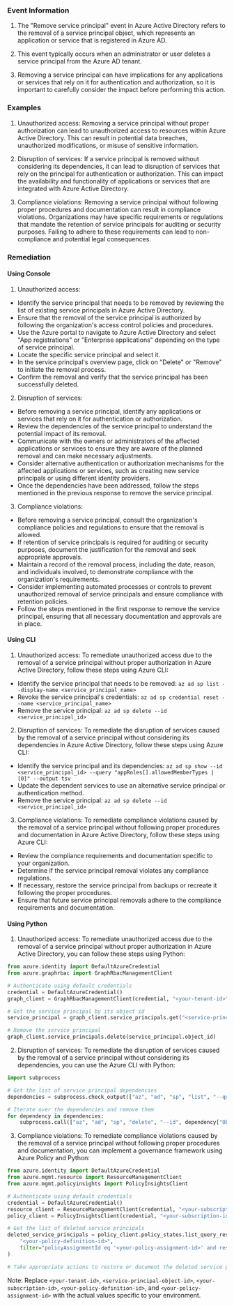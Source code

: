 
### Event Information

1. The "Remove service principal" event in Azure Active Directory refers to the removal of a service principal object, which represents an application or service that is registered in Azure AD.

2. This event typically occurs when an administrator or user deletes a service principal from the Azure AD tenant.

3. Removing a service principal can have implications for any applications or services that rely on it for authentication and authorization, so it is important to carefully consider the impact before performing this action.


### Examples

1. Unauthorized access: Removing a service principal without proper authorization can lead to unauthorized access to resources within Azure Active Directory. This can result in potential data breaches, unauthorized modifications, or misuse of sensitive information.

2. Disruption of services: If a service principal is removed without considering its dependencies, it can lead to disruption of services that rely on the principal for authentication or authorization. This can impact the availability and functionality of applications or services that are integrated with Azure Active Directory.

3. Compliance violations: Removing a service principal without following proper procedures and documentation can result in compliance violations. Organizations may have specific requirements or regulations that mandate the retention of service principals for auditing or security purposes. Failing to adhere to these requirements can lead to non-compliance and potential legal consequences.

### Remediation

#### Using Console

1. Unauthorized access:
- Identify the service principal that needs to be removed by reviewing the list of existing service principals in Azure Active Directory.
- Ensure that the removal of the service principal is authorized by following the organization's access control policies and procedures.
- Use the Azure portal to navigate to Azure Active Directory and select "App registrations" or "Enterprise applications" depending on the type of service principal.
- Locate the specific service principal and select it.
- In the service principal's overview page, click on "Delete" or "Remove" to initiate the removal process.
- Confirm the removal and verify that the service principal has been successfully deleted.

2. Disruption of services:
- Before removing a service principal, identify any applications or services that rely on it for authentication or authorization.
- Review the dependencies of the service principal to understand the potential impact of its removal.
- Communicate with the owners or administrators of the affected applications or services to ensure they are aware of the planned removal and can make necessary adjustments.
- Consider alternative authentication or authorization mechanisms for the affected applications or services, such as creating new service principals or using different identity providers.
- Once the dependencies have been addressed, follow the steps mentioned in the previous response to remove the service principal.

3. Compliance violations:
- Before removing a service principal, consult the organization's compliance policies and regulations to ensure that the removal is allowed.
- If retention of service principals is required for auditing or security purposes, document the justification for the removal and seek appropriate approvals.
- Maintain a record of the removal process, including the date, reason, and individuals involved, to demonstrate compliance with the organization's requirements.
- Consider implementing automated processes or controls to prevent unauthorized removal of service principals and ensure compliance with retention policies.
- Follow the steps mentioned in the first response to remove the service principal, ensuring that all necessary documentation and approvals are in place.

#### Using CLI

1. Unauthorized access: To remediate unauthorized access due to the removal of a service principal without proper authorization in Azure Active Directory, follow these steps using Azure CLI:

- Identify the service principal that needs to be removed: `az ad sp list --display-name <service_principal_name>`
- Revoke the service principal's credentials: `az ad sp credential reset --name <service_principal_name>`
- Remove the service principal: `az ad sp delete --id <service_principal_id>`

2. Disruption of services: To remediate the disruption of services caused by the removal of a service principal without considering its dependencies in Azure Active Directory, follow these steps using Azure CLI:

- Identify the service principal and its dependencies: `az ad sp show --id <service_principal_id> --query "appRoles[].allowedMemberTypes | [0]" --output tsv`
- Update the dependent services to use an alternative service principal or authentication method.
- Remove the service principal: `az ad sp delete --id <service_principal_id>`

3. Compliance violations: To remediate compliance violations caused by the removal of a service principal without following proper procedures and documentation in Azure Active Directory, follow these steps using Azure CLI:

- Review the compliance requirements and documentation specific to your organization.
- Determine if the service principal removal violates any compliance regulations.
- If necessary, restore the service principal from backups or recreate it following the proper procedures.
- Ensure that future service principal removals adhere to the compliance requirements and documentation.

#### Using Python

1. Unauthorized access: To remediate unauthorized access due to the removal of a service principal without proper authorization in Azure Active Directory, you can follow these steps using Python:

```python
from azure.identity import DefaultAzureCredential
from azure.graphrbac import GraphRbacManagementClient

# Authenticate using default credentials
credential = DefaultAzureCredential()
graph_client = GraphRbacManagementClient(credential, "<your-tenant-id>")

# Get the service principal by its object id
service_principal = graph_client.service_principals.get("<service-principal-object-id>")

# Remove the service principal
graph_client.service_principals.delete(service_principal.object_id)
```

2. Disruption of services: To remediate the disruption of services caused by the removal of a service principal without considering its dependencies, you can use the Azure CLI with Python:

```python
import subprocess

# Get the list of service principal dependencies
dependencies = subprocess.check_output(["az", "ad", "sp", "list", "--query", "[?appOwnerTenantId=='<your-tenant-id>'].{Name:displayName, ObjectId:objectId}"])

# Iterate over the dependencies and remove them
for dependency in dependencies:
    subprocess.call(["az", "ad", "sp", "delete", "--id", dependency["ObjectId"]])
```

3. Compliance violations: To remediate compliance violations caused by the removal of a service principal without following proper procedures and documentation, you can implement a governance framework using Azure Policy and Python:

```python
from azure.identity import DefaultAzureCredential
from azure.mgmt.resource import ResourceManagementClient
from azure.mgmt.policyinsights import PolicyInsightsClient

# Authenticate using default credentials
credential = DefaultAzureCredential()
resource_client = ResourceManagementClient(credential, "<your-subscription-id>")
policy_client = PolicyInsightsClient(credential, "<your-subscription-id>")

# Get the list of deleted service principals
deleted_service_principals = policy_client.policy_states.list_query_results(
    "<your-policy-definition-id>",
    filter="policyAssignmentId eq '<your-policy-assignment-id>' and resourceType eq 'Microsoft.Directory/servicePrincipals' and state eq 'Deleted'"
)

# Take appropriate actions to restore or document the deleted service principals
```

Note: Replace `<your-tenant-id>`, `<service-principal-object-id>`, `<your-subscription-id>`, `<your-policy-definition-id>`, and `<your-policy-assignment-id>` with the actual values specific to your environment.

